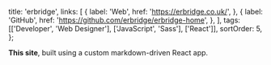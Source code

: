   title: 'erbridge',
  links: [
    {
      label: 'Web',
      href: 'https://erbridge.co.uk/',
    },
    {
      label: 'GitHub',
      href: 'https://github.com/erbridge/erbridge-home',
    },
  ],
  tags: [['Developer', 'Web Designer'], ['JavaScript', 'Sass'], ['React']],
  sortOrder: 5,
};

**This site**, built using a custom markdown-driven React app.
